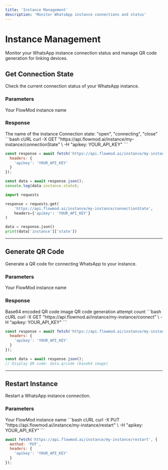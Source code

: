 ```yaml
---
title: 'Instance Management'
description: 'Monitor WhatsApp instance connections and status'
---
```


# Instance Management

Monitor your WhatsApp instance connection status and manage QR code generation for linking devices.

## Get Connection State

<Endpoint method="GET" endpoint="/instance/{instanceName}/connectionState">
  Check the current connection status of your WhatsApp instance.
</Endpoint>

### Parameters

<ParamField path="instanceName" type="string" required>
  Your FlowMod instance name
</ParamField>

### Response

<ResponseField name="instance" type="object">
  <Expandable title="Instance Object">
    <ResponseField name="instanceName" type="string">
      The name of the instance
    </ResponseField>
    <ResponseField name="state" type="string">
      Connection state: "open", "connecting", "close"
    </ResponseField>
  </Expandable>
</ResponseField>

<CodeGroup>
```bash cURL
curl -X GET "https://api.flowmod.ai/instance/my-instance/connectionState" \
  -H "apikey: YOUR_API_KEY"
```

```javascript JavaScript
const response = await fetch('https://api.flowmod.ai/instance/my-instance/connectionState', {
  headers: {
    'apikey': 'YOUR_API_KEY'
  }
});

const data = await response.json();
console.log(data.instance.state);
```

```python Python
import requests

response = requests.get(
    'https://api.flowmod.ai/instance/my-instance/connectionState',
    headers={'apikey': 'YOUR_API_KEY'}
)

data = response.json()
print(data['instance']['state'])
```
</CodeGroup>

---

## Generate QR Code

<Endpoint method="GET" endpoint="/instance/{instanceName}/connect">
  Generate a QR code for connecting WhatsApp to your instance.
</Endpoint>

### Parameters

<ParamField path="instanceName" type="string" required>
  Your FlowMod instance name
</ParamField>

### Response

<ResponseField name="qrcode" type="string">
  Base64 encoded QR code image
</ResponseField>

<ResponseField name="count" type="number">
  QR code generation attempt count
</ResponseField>

<CodeGroup>
```bash cURL
curl -X GET "https://api.flowmod.ai/instance/my-instance/connect" \
  -H "apikey: YOUR_API_KEY"
```

```javascript JavaScript
const response = await fetch('https://api.flowmod.ai/instance/my-instance/connect', {
  headers: {
    'apikey': 'YOUR_API_KEY'
  }
});

const data = await response.json();
// Display QR code: data.qrcode (base64 image)
```
</CodeGroup>

---

## Restart Instance

<Endpoint method="PUT" endpoint="/instance/{instanceName}/restart">
  Restart a WhatsApp instance connection.
</Endpoint>

### Parameters

<ParamField path="instanceName" type="string" required>
  Your FlowMod instance name
</ParamField>

<CodeGroup>
```bash cURL
curl -X PUT "https://api.flowmod.ai/instance/my-instance/restart" \
  -H "apikey: YOUR_API_KEY"
```

```javascript JavaScript
await fetch('https://api.flowmod.ai/instance/my-instance/restart', {
  method: 'PUT',
  headers: {
    'apikey': 'YOUR_API_KEY'
  }
});
```
</CodeGroup> 